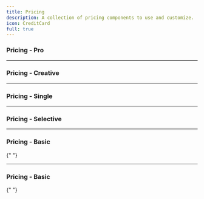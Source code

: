 ```yaml
---
title: Pricing
description: A collection of pricing components to use and customize.
icon: CreditCard
full: true
---
```


### Pricing - Pro


<Preview link="pricing/pricing-02">
    <Pricing_02 />
</Preview>

---

### Pricing - Creative


<Preview link="pricing/pricing-06">
    <Pricing_06 />
</Preview>

---

### Pricing - Single


<Preview link="pricing/pricing-01">
    <Pricing_01 />
</Preview>

---

### Pricing - Selective


<Preview link="pricing/pricing-03">
    <Pricing_03 />
</Preview>

---

### Pricing - Basic


<Preview link="pricing/pricing-05">
    <Pricing_05 />
</Preview>{" "}

---

### Pricing - Basic


<Preview link="pricing/pricing-04">
    <Pricing_04 />
</Preview>{" "}